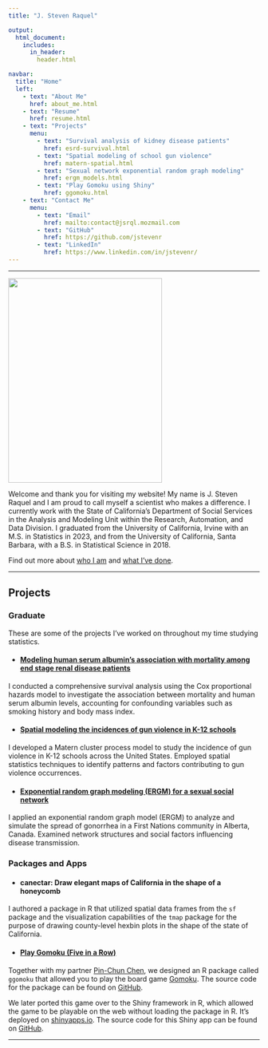 ```yaml
---
title: "J. Steven Raquel"

output:
  html_document:
    includes:
      in_header: 
        header.html          

navbar:
  title: "Home"
  left:
    - text: "About Me"
      href: about_me.html
    - text: "Resume"
      href: resume.html
    - text: "Projects"
      menu:
        - text: "Survival analysis of kidney disease patients"
          href: esrd-survival.html
        - text: "Spatial modeling of school gun violence"
          href: matern-spatial.html
        - text: "Sexual network exponential random graph modeling"
          href: ergm_models.html
        - text: "Play Gomoku using Shiny"
          href: ggomoku.html
    - text: "Contact Me"
      menu:
        - text: "Email"
          href: mailto:contact@jsrql.mozmail.com
        - text: "GitHub"
          href: https://github.com/jstevenr
        - text: "LinkedIn"
          href: https://www.linkedin.com/in/jstevenr/
---
```



----

<left><img src="images/self_prof.jpg" width="308px" height="410px"></left>

Welcome and thank you for visiting my website! My name is J. Steven Raquel and I am proud to call myself a scientist who makes a difference. I currently work with the State of California's Department of Social Services in the Analysis and Modeling Unit within the Research, Automation, and Data Division. I graduated from the University of California, Irvine with an M.S. in Statistics in 2023, and from the University of California, Santa Barbara, with a B.S. in Statistical Science in 2018. 

Find out more about [who I am](about_me.html) and [what I've done](resume.html).

----

## Projects  

### Graduate

These are some of the projects I've worked on throughout my time studying statistics.

* #### [Modeling human serum albumin's association with mortality among end stage renal disease patients](esrd-survival.html)

I conducted a comprehensive survival analysis using the Cox proportional hazards model to investigate the association between mortality and human serum albumin levels, accounting for confounding variables such as smoking history and body mass index.

* #### [Spatial modeling the incidences of gun violence in K-12 schools](matern-spatial.html)

I developed a Matern cluster process model to study the incidence of gun violence in K-12 schools across the United States. Employed spatial statistics techniques to identify patterns and factors contributing to gun violence occurrences.

* #### [Exponential random graph modeling (ERGM) for a sexual social network](ergm_models.html)

I applied an exponential random graph model (ERGM) to analyze and simulate the spread of gonorrhea in a First Nations community in Alberta, Canada. Examined network structures and social factors influencing disease transmission.

### Packages and Apps

* #### canectar: Draw elegant maps of California in the shape of a honeycomb

I authored a package in R that utilized spatial data frames from the `sf` package and the visualization capabilities of the `tmap` package for the purpose of drawing county-level hexbin plots in the shape of the state of California. 

* #### [Play Gomoku (Five in a Row)](ggomoku.html)

Together with my partner [Pin-Chun Chen](https://sites.uci.edu/pinchunchen/), we designed an R package called `ggomoku` that allowed you to play the board game [Gomoku](https://en.wikipedia.org/wiki/Gomoku). The source code for the package can be found on [GitHub](https://github.com/stats295r-fa20/package-group11).

We later ported this game over to the Shiny framework in R, which allowed the game to be playable on the web without loading the package in R. It's deployed on [shinyapps.io](https://pinchunchen.shinyapps.io/ggomoku/). The source code for this Shiny app can be found on [GitHub](https://github.com/stats295r-fa20/shiny-group2).


----

